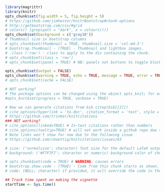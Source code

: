 <!-- NB: Do not add yaml code here, put it at the start of the top level Rmd -->

```r
library(magrittr)
library(knitr)
opts_chunk$set(fig.width = 5, fig.height = 5)
# https://github.com/jimhester/knitrBootstrap#chunk-options
# http://getbootstrap.com/css/#grid
# colors() [grep(patt = "dark", x = colours())]
opts_chunk$set(background = c('gray10')) 
# Thumbnail size in bootstrap columns
# opts_chunk$set(thumbnail = TRUE, thumbnail.size = 'col-md-3') 
# bootstrap.thumbnail - (TRUE) - Thumbnail and lightbox images.
# .class ('row') - class to apply to the div containing the chunk.
# opts_chunk$set(class = 'row')
# opts_chunk$set(panel = TRUE) # NB: panels not buttons to toggle blocks.

opts_chunk$set(output = FALSE) 
opts_chunk$set(warning = TRUE, echo = TRUE, message = TRUE, error = TRUE)
# opts_chunk$set(cache = FALSE)

# NOT working?
# The package options can be changed using the object opts_knit; for example,
#opts_knit$set(progress = TRUE, verbose = TRUE)

# Now we can generate citations from bib citep(bib[[2]])
# cite_options(hyperlink = 'to.doc', citation_format = 'text', style = 'html')
# https://github.com/trinker/knitcitations
### NOT working?
# cite_options(linked=TRUE) # In-text citations rather than numbers
# cite_options(tooltip=TRUE) # will not work inside a github repo due the the lack of the javascript library,
# Note links won't show for now due to the following issue
# https://github.com/cboettig/knitcitations/issues/63

# size: ('normalsize'; character) font size for the default LaTeX output (see ?highlight in the highlight package for a list of possible values)
# background: ('#F7F7F7'; character or numeric) background color of chunks in LaTeX output (passed to the LaTeX package framed); the color model is rgb; it can be either a numeric vector of length 3, with each element between 0 and 1 to denote red, green and blue, or any built-in color in R like red or springgreen3 (see colors() for a full list), or a hex string like #FFFF00, or an integer (all these colors will be converted to the RGB model; see ?col2rgb for details)

# opts_chunk$set(code = TRUE) # WARNING: causes errors
# bootstrap.show.code - (TRUE) - Code from this chunk starts as shown.
# code: (NULL; character) if provided, it will override the code in the current chunk; this allows us to programmatically insert code into the current chunk; e.g. a chunk option code = capture.output(dump('fivenum', '')) will use the source code of the function fivenum to replace the current chunk

## Track time spent on making the vignette
startTime <- Sys.time()
```


